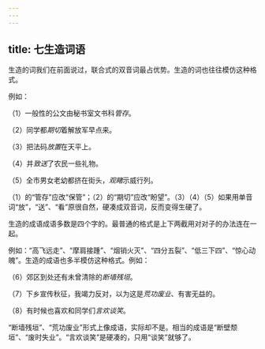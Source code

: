 ```yaml
---
---
---
```

title: 七生造词语
---



生造的词我们在前面说过，联合式的双音词最占优势。生造的词也往往模仿这种格式。

例如：

（1）一般性的公文由秘书室文书科*管存*。

（2）同学都*期切*着解放军早点来。

（3）把法码*放置*在天平上。

（4）并*致送*了农民一些礼物。


（5）全市男女老幼都挤在街头，*观睹*示威行列。

（1）的“管存”应改“保管”；（2）的“期切”应改“盼望”。（3）（4）（5）如果用单音词“放”，“送”、“看”原很自然，硬凑成双音词，反而变得生硬了。

生造的成语成语多数是四个字的。最普通的格式是上下两截用对对子的办法连在一起。

例如：“高飞远走”、“摩肩接踵”、“烟销火灭”、“四分五裂”、“低三下四”、“惊心动魄”。生造的成语也多半模仿这种格式。例如：

（6）郊区到处还有未曾清除的*断墙残垣*。

（7）下乡宣传秋征，我竭力反对，以为这是*荒功废业*、有害无益的。

（8）有时候也喜欢和同学们*言欢谈笑*。

“断墙残垣”、“荒功废业”形式上像成语，实际却不是。相当的成语是“断壁颓垣”、“废时失业”。“言欢谈笑”是硬凑的，只用“谈笑”就够了。